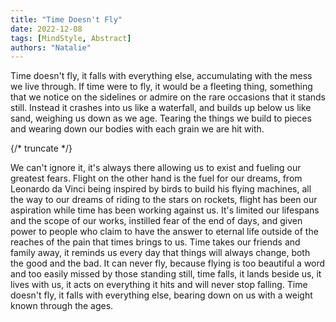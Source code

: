 ```yaml
---
title: "Time Doesn't Fly"
date: 2022-12-08
tags: [MindStyle, Abstract]
authors: "Natalie"
---
```


Time doesn't fly, it falls with everything else, accumulating with the mess we live through. If time were to fly, it would be a fleeting thing, something that we notice on the sidelines or admire on the rare occasions that it stands still. Instead it crashes into us like a waterfall, and builds up below us like sand, weighing us down as we age. Tearing the things we build to pieces and wearing down our bodies with each grain we are hit with.  

{/* truncate */}

We can't ignore it, it's always there allowing us to exist and fueling our greatest fears. Flight on the other hand is the fuel for our dreams, from Leonardo da Vinci being inspired by birds to build his flying machines, all the way to our dreams of riding to the stars on rockets, flight has been our aspiration while time has been working against us. It's limited our lifespans and the scope of our works, instilled fear of the end of days, and given power to people who claim to have the answer to eternal life outside of the reaches of the pain that times brings to us. Time takes our friends and family away, it reminds us every day that things will always change, both the good and the bad. It can never fly, because flying is too beautiful a word and too easily missed by those standing still, time falls, it lands beside us, it lives with us, it acts on everything it hits and will never stop falling. Time doesn't fly, it falls with everything else, bearing down on us with a weight known through the ages.